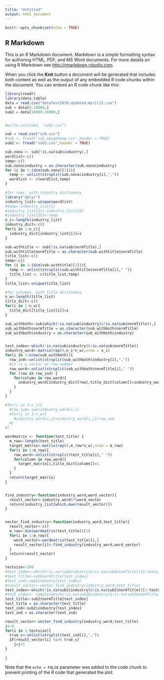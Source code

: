 ```yaml
---
title: "Untitled"
output: html_document
---
```


```r
knitr::opts_chunk$set(echo = TRUE)
```

## R Markdown

This is an R Markdown document. Markdown is a simple formatting syntax for authoring HTML, PDF, and MS Word documents. For more details on using R Markdown see <http://rmarkdown.rstudio.com>.

When you click the **Knit** button a document will be generated that includes both content as well as the output of any embedded R code chunks within the document. You can embed an R code chunk like this:
```r
library(readr)
library(data.table)
data = read.csv("datafest2018-Updated-April12.csv")
sub = data[0:10000,]
sub2 = data[10000:20000,]


#write.csv(sub2, "sub2.csv")

sub = read.csv("sub.csv")
#sub <- fread("sub_wangzheng.csv",header = TRUE)
sub2 <- fread("sub2.csv",header = TRUE)
```

```r
sub.nona <- sub[!is.na(sub$industry),]
wordlist<-c()
temp<-c()
sub.nona$industry = as.character(sub.nona$industry)
for (i in 1:(dim(sub.nona)[1])){
  temp <- unlist(strsplit(sub.nona$industry[i],","))
  wordlist <- c(wordlist,temp)
}
```


```r
#for rows, with industry dictionary
library("dplyr")
industry_list<-unique(wordlist)
#temp<-industry_list[1]
#industry_list[1]<-industry_list[25]
#industry_list[25]<-temp
n_i<-length(industry_list)
industry_dict<-c()
for(i in 1:n_i){
  industry_dict[industry_list[i]]=i
}


```




```r

sub.withtitle <- sub[!is.na(sub$normTitle),]
sub.withtitle$normTitle = as.character(sub.withtitle$normTitle)
title_list<-c()
temp<-c()
for (i in 1:(dim(sub.withtitle)[1])){
  temp <- unlist(strsplit(sub.withtitle$normTitle[i]," "))
  title_list <- c(title_list,temp)
}
title_list<-unique(title_list)
```




```r
#for columns, with title dictionary
n_w<-length(title_list)
title_dict<-c()
for(i in 1:n_w){
  title_dict[title_list[i]]=i
}
```


```r
sub_withboth<-sub[which(!is.na(sub$industry)&!is.na(sub$normTitle)),]
sub_withboth$normTitle = as.character(sub_withboth$normTitle)
sub_withboth$industry = as.character(sub_withboth$industry)


test_index<-which(!is.na(sub$industry)&!is.na(sub$normTitle))
industry_word<-matrix(rep(0,n_i*n_w),nrow = n_i)
for(i in 1:nrow(sub_withboth)){
  row_ind<-unlist(strsplit(sub_withboth$industry[i],","))
  #it is a vector of row number
  row_word<-unlist(strsplit(sub_withboth$normTitle[i]," "))
  for (row in row_ind) {
    for(column in row_word){
      industry_word[industry_dict[row],title_dict[column]]=industry_word[industry_dict[row],title_dict[column]]+1
    }
  }
}

#for(i in 1:n_i){
  #row_sum<-sum(industry_word[i,])
  #for(j in 1:n_w){
    #industry_word[i,j]=industry_word[i,j]/row_sum
  #}
#}

```


```r

wordmatrix <- function(test_title) {
  m_row<-length(test_title)
  target_matrix<-matrix(rep(0,m_row*n_w),nrow = m_row)
  for(i in 1:m_row){
    row_word<-unlist(strsplit(test_title[i]," "))
    for(column in row_word){
      target_matrix[i,title_dict[column]]=1
    }
  }
  return(target_matrix)
}


find_industry<-function(industry_word,word_vector){
  result_vector<-industry_word%*%word_vector
  return(industry_list[which.max(result_vector)])
}


vector_find_industry<-function(industry_word,test_title){
  result_vector<-c()
  m_row<-dim(wordmatrix(test_title))[1]
  for(i in 1:m_row){
    word_vector<-wordmatrix(test_title)[i,]
    result_vector[i]<-find_industry(industry_word,word_vector)
  }
  return(result_vector)
}

```







```r
testsize<-200
#test_index<-which(!is.na(sub$industry)&!is.na(sub$normTitle))[1:testsize]
#test_title<-sub$normTitle[test_index]
#test_ind<-sub$industry[test_index]
#result_vector<-vector_find_industry(industry_word,test_title)
test_index<-which(!is.na(sub2$industry)&!is.na(sub2$normTitle))[1:testsize]
#test_index<- sample(which(!is.na(sub2$industry)&!is.na(sub2$normTitle)) ,testsize,replace = FALSE)
test_title<-sub2$normTitle[test_index]
test_title = as.character(test_title)
test_ind<-sub2$industry[test_index]
test_ind = as.character(test_ind)

result_vector<-vector_find_industry(industry_word,test_title)
j<-0
for(i in 1:testsize){
  true_v<-unlist(strsplit(test_ind[i],","))
  if(result_vector[i] %in% true_v)
    j=j+1
}

j

```



Note that the `echo = FALSE` parameter was added to the code chunk to prevent printing of the R code that generated the plot.

